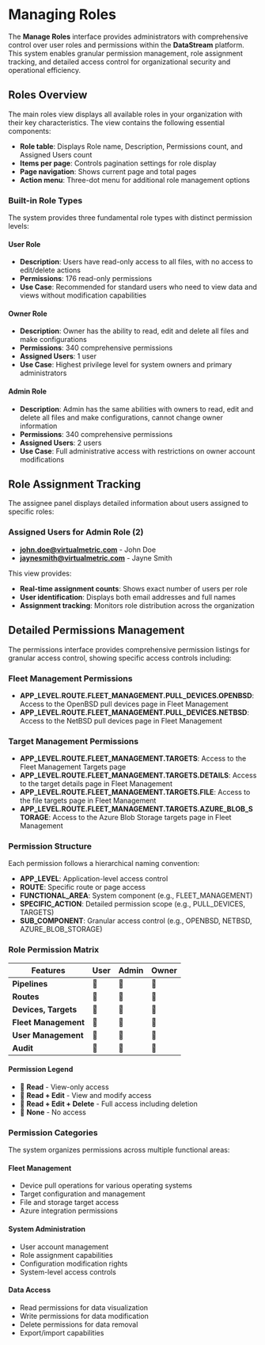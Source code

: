 # Managing Roles

The **Manage Roles** interface provides administrators with comprehensive control over user roles and permissions within the **DataStream** platform. This system enables granular permission management, role assignment tracking, and detailed access control for organizational security and operational efficiency.

## Roles Overview

The main roles view displays all available roles in your organization with their key characteristics. The view contains the following essential components:

- **Role table**: Displays Role name, Description, Permissions count, and Assigned Users count
- **Items per page**: Controls pagination settings for role display
- **Page navigation**: Shows current page and total pages
- **Action menu**: Three-dot menu for additional role management options

### Built-in Role Types

The system provides three fundamental role types with distinct permission levels:

#### User Role

- **Description**: Users have read-only access to all files, with no access to edit/delete actions
- **Permissions**: 176 read-only permissions
- **Use Case**: Recommended for standard users who need to view data and views without modification capabilities

#### Owner Role

- **Description**: Owner has the ability to read, edit and delete all files and make configurations
- **Permissions**: 340 comprehensive permissions
- **Assigned Users**: 1 user
- **Use Case**: Highest privilege level for system owners and primary administrators

#### Admin Role

- **Description**: Admin has the same abilities with owners to read, edit and delete all files and make configurations, cannot change owner information
- **Permissions**: 340 comprehensive permissions  
- **Assigned Users**: 2 users
- **Use Case**: Full administrative access with restrictions on owner account modifications

## Role Assignment Tracking

The assignee panel displays detailed information about users assigned to specific roles:

### Assigned Users for Admin Role (2)
- **john.doe@virtualmetric.com** - John Doe
- **jaynesmith@virtualmetric.com** - Jayne Smith

This view provides:
- **Real-time assignment counts**: Shows exact number of users per role
- **User identification**: Displays both email addresses and full names
- **Assignment tracking**: Monitors role distribution across the organization

## Detailed Permissions Management

The permissions interface provides comprehensive permission listings for granular access control, showing specific access controls including:

### Fleet Management Permissions

- **APP_LEVEL.ROUTE.FLEET_MANAGEMENT.PULL_DEVICES.OPENBSD**: Access to the OpenBSD pull devices page in Fleet Management
- **APP_LEVEL.ROUTE.FLEET_MANAGEMENT.PULL_DEVICES.NETBSD**: Access to the NetBSD pull devices page in Fleet Management

### Target Management Permissions

- **APP_LEVEL.ROUTE.FLEET_MANAGEMENT.TARGETS**: Access to the Fleet Management Targets page
- **APP_LEVEL.ROUTE.FLEET_MANAGEMENT.TARGETS.DETAILS**: Access to the target details page in Fleet Management
- **APP_LEVEL.ROUTE.FLEET_MANAGEMENT.TARGETS.FILE**: Access to the file targets page in Fleet Management
- **APP_LEVEL.ROUTE.FLEET_MANAGEMENT.TARGETS.AZURE_BLOB_STORAGE**: Access to the Azure Blob Storage targets page in Fleet Management

### Permission Structure

Each permission follows a hierarchical naming convention:

- **APP_LEVEL**: Application-level access control
- **ROUTE**: Specific route or page access
- **FUNCTIONAL_AREA**: System component (e.g., FLEET_MANAGEMENT)
- **SPECIFIC_ACTION**: Detailed permission scope (e.g., PULL_DEVICES, TARGETS)
- **SUB_COMPONENT**: Granular access control (e.g., OPENBSD, NETBSD, AZURE_BLOB_STORAGE)

### Role Permission Matrix

| Features | User | Admin | Owner |
|----------|------|-------|-------|
| **Pipelines** | 📗 | 📘 | 📘 |
| **Routes** | 📗 | 📘 | 📘 |
| **Devices, Targets** | 📗 | 📘 | 📘 |
| **Fleet Management** | 📗 | 📘 | 📘 |
| **User Management** | 🚫 | 📘 | 📘 |
| **Audit** | 🚫 | 📘 | 📘 |

#### Permission Legend
- 📗 **Read** - View-only access
- 📙 **Read + Edit** - View and modify access  
- 📘 **Read + Edit + Delete** - Full access including deletion
- 🚫 **None** - No access

### Permission Categories

The system organizes permissions across multiple functional areas:

#### Fleet Management

- Device pull operations for various operating systems
- Target configuration and management
- File and storage target access
- Azure integration permissions

#### System Administration

- User account management
- Role assignment capabilities
- Configuration modification rights
- System-level access controls

#### Data Access

- Read permissions for data visualization
- Write permissions for data modification
- Delete permissions for data removal
- Export/import capabilities

